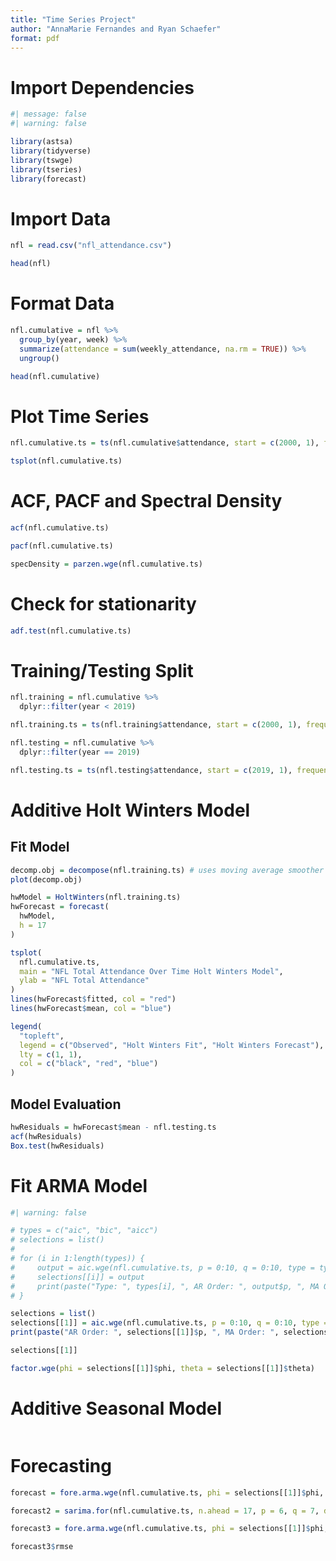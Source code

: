 ```yaml
---
title: "Time Series Project"
author: "AnnaMarie Fernandes and Ryan Schaefer"
format: pdf
---
```


# Import Dependencies

```r
#| message: false
#| warning: false

library(astsa)
library(tidyverse)
library(tswge)
library(tseries)
library(forecast)
```


# Import Data

```r
nfl = read.csv("nfl_attendance.csv")

head(nfl)
```

# Format Data

```r
nfl.cumulative = nfl %>%
  group_by(year, week) %>%
  summarize(attendance = sum(weekly_attendance, na.rm = TRUE)) %>%
  ungroup()

head(nfl.cumulative)
```

# Plot Time Series

```r
nfl.cumulative.ts = ts(nfl.cumulative$attendance, start = c(2000, 1), frequency = 17)

tsplot(nfl.cumulative.ts)
```

# ACF, PACF and Spectral Density

```r
acf(nfl.cumulative.ts)
```

```r
pacf(nfl.cumulative.ts)
```


```r
specDensity = parzen.wge(nfl.cumulative.ts)
```

# Check for stationarity

```r
adf.test(nfl.cumulative.ts)
```

# Training/Testing Split

```r
nfl.training = nfl.cumulative %>%
  dplyr::filter(year < 2019)

nfl.training.ts = ts(nfl.training$attendance, start = c(2000, 1), frequency = 17)

nfl.testing = nfl.cumulative %>%
  dplyr::filter(year == 2019)

nfl.testing.ts = ts(nfl.testing$attendance, start = c(2019, 1), frequency = 17)
```

# Additive Holt Winters Model

## Fit Model

```r
decomp.obj = decompose(nfl.training.ts) # uses moving average smoother
plot(decomp.obj)
```

```r
hwModel = HoltWinters(nfl.training.ts)
hwForecast = forecast(
  hwModel,
  h = 17
)

tsplot(
  nfl.cumulative.ts,
  main = "NFL Total Attendance Over Time Holt Winters Model",
  ylab = "NFL Total Attendance"
)
lines(hwForecast$fitted, col = "red")
lines(hwForecast$mean, col = "blue")

legend(
  "topleft", 
  legend = c("Observed", "Holt Winters Fit", "Holt Winters Forecast"), 
  lty = c(1, 1), 
  col = c("black", "red", "blue")
)
```

## Model Evaluation

```r
hwResiduals = hwForecast$mean - nfl.testing.ts
acf(hwResiduals)
Box.test(hwResiduals)
```


# Fit ARMA Model

```r
#| warning: false

# types = c("aic", "bic", "aicc")
# selections = list()
# 
# for (i in 1:length(types)) {
#     output = aic.wge(nfl.cumulative.ts, p = 0:10, q = 0:10, type = types[i])
#     selections[[i]] = output
#     print(paste("Type: ", types[i], ", AR Order: ", output$p, ", MA Order: ", output$q, sep = ""))
# }

selections = list()
selections[[1]] = aic.wge(nfl.cumulative.ts, p = 0:10, q = 0:10, type = "aic")
print(paste("AR Order: ", selections[[1]]$p, ", MA Order: ", selections[[1]]$q, sep = ""))
```

```r
selections[[1]]
```

```r
factor.wge(phi = selections[[1]]$phi, theta = selections[[1]]$theta)
```

# Additive Seasonal Model

```r

```



# Forecasting

```r
forecast = fore.arma.wge(nfl.cumulative.ts, phi = selections[[1]]$phi, theta = selections[[1]]$theta, n.ahead = 17, limits = TRUE)
```

```r
forecast2 = sarima.for(nfl.cumulative.ts, n.ahead = 17, p = 6, q = 7, d = 0, plot.all = TRUE)
```

```r
forecast3 = fore.arma.wge(nfl.cumulative.ts, phi = selections[[1]]$phi, theta = selections[[1]]$theta, n.ahead = 17, limits = TRUE, lastn = TRUE)
```

```r
forecast3$rmse
```

